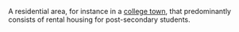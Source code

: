 
A residential area, for instance in a [[college town]], that predominantly consists of rental housing for post-secondary students.